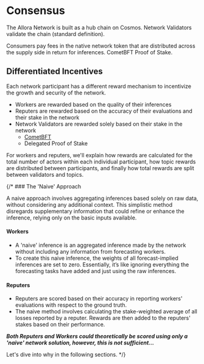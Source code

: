 # Consensus

The Allora Network is built as a hub chain on Cosmos. Network Validators validate the chain (standard definition). 

Consumers pay fees in the native network token that are distributed across the supply side in return for inferences. CometBFT Proof of Stake.

## Differentiated Incentives

Each network participant has a different reward mechanism to incentivize the growth and security of the network.
- Workers are rewarded based on the quality of their inferences
- Reputers are rewarded based on the accuracy of their evaluations and their stake in the network 
- Network Validators are rewarded solely based on their stake in the network
    - [CometBFT](https://docs.cometbft.com/v0.38/introduction/#what-is-cometbft)
    - Delegated Proof of Stake

For workers and reputers, we'll explain how rewards are calculated for the total number of actors within each individual participant, how topic rewards are distributed between participants, and finally how total rewards are split between validators and topics.

{/* ### The 'Naive' Approach

A naive approach involves aggregating inferences based solely on raw data, without considering any additional context. 
This simplistic method disregards supplementary information that could refine or enhance the inference, relying only on the basic inputs available.

#### Workers

- A 'naive' inference is an aggregated inference made by the network without including any information from forecasting workers.
- To create this naive inference, the weights of all forecast-implied inferences are set to zero. Essentially, it’s like ignoring everything the forecasting tasks have added and just using the raw inferences.

#### Reputers

- Reputers are scored based on their accuracy in reporting workers' evaluations with respect to the ground truth. 
- The naive method involves calculating the stake-weighted average of all losses reported by a reputer. Rewards are then added to the reputers' stakes based on their performance.

_**Both Reputers and Workers could theoretically be scored using only a 'naive' network solution, however, this is not sufficient...**_

Let's dive into why in the following sections. */}